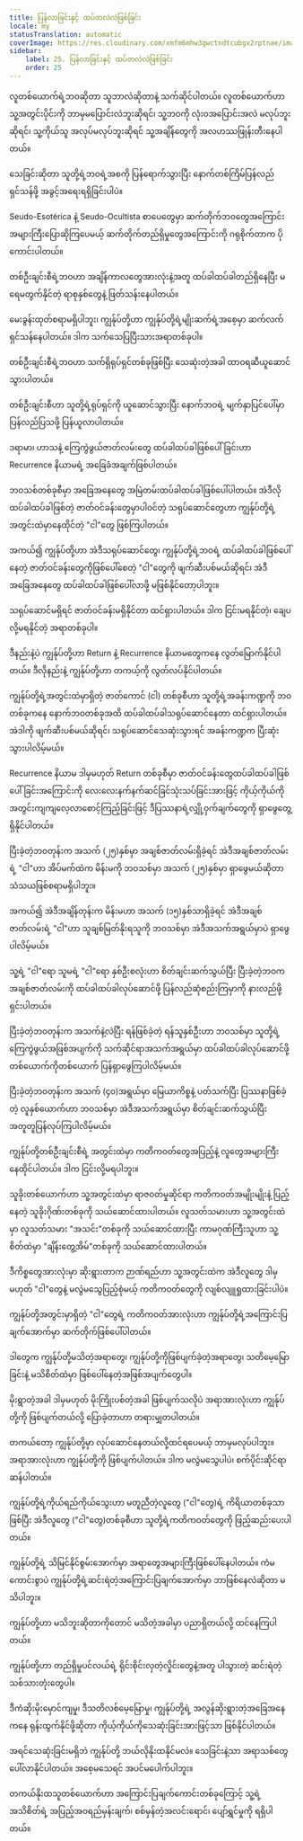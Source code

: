 ```yaml
---
title: ပြန်လာခြင်းနှင့် ထပ်တလဲလဲဖြစ်ခြင်း
locale: my
statusTranslation: automatic
coverImage: https://res.cloudinary.com/xmfm6mhw3gwctndtcubgx2rptnae/image/upload/v1740468922/small_cover_tratado_de_psicologia_revolucionaria_a4c0dca4e0.webp
sidebar:
    label: 25. ပြန်လာခြင်းနှင့် ထပ်တလဲလဲဖြစ်ခြင်း
    order: 25
---
```

လူတစ်ယောက်ရဲ့ဘဝဆိုတာ သူဘာလဲဆိုတာနဲ့ သက်ဆိုင်ပါတယ်။ လူတစ်ယောက်ဟာ သူ့အတွင်းပိုင်းကို ဘာမှမပြောင်းလဲဘူးဆိုရင်၊ သူ့ဘဝကို လုံးဝအပြောင်းအလဲ မလုပ်ဘူးဆိုရင်၊ သူ့ကိုယ်သူ အလုပ်မလုပ်ဘူးဆိုရင် သူ့အချိန်တွေကို အလဟဿဖြုန်းတီးနေပါတယ်။

သေခြင်းဆိုတာ သူတို့ရဲ့ဘဝရဲ့အစကို ပြန်ရောက်သွားပြီး နောက်တစ်ကြိမ်ပြန်လည်ရှင်သန်ဖို့ အခွင့်အရေးရရှိခြင်းပါပဲ။

Seudo-Esotérica နဲ့ Seudo-Ocultista စာပေတွေမှာ ဆက်တိုက်ဘဝတွေအကြောင်း အများကြီးပြောဆိုကြပေမယ့် ဆက်တိုက်တည်ရှိမှုတွေအကြောင်းကို ဂရုစိုက်တာက ပိုကောင်းပါတယ်။

တစ်ဦးချင်းစီရဲ့ဘဝဟာ အချိန်ကာလတွေအားလုံးနဲ့အတူ ထပ်ခါထပ်ခါတည်ရှိနေပြီး မရေမတွက်နိုင်တဲ့ ရာစုနှစ်တွေနဲ့ ဖြတ်သန်းနေပါတယ်။

မေးခွန်းထုတ်စရာမရှိပါဘူး၊ ကျွန်ုပ်တို့ဟာ ကျွန်ုပ်တို့ရဲ့မျိုးဆက်ရဲ့အစေ့မှာ ဆက်လက်ရှင်သန်နေပါတယ်။ ဒါက သက်သေပြပြီးသားအရာတစ်ခုပါ။

တစ်ဦးချင်းစီရဲ့ဘဝဟာ သက်ရှိရုပ်ရှင်တစ်ခုဖြစ်ပြီး သေဆုံးတဲ့အခါ ထာဝရဆီယူဆောင်သွားပါတယ်။

တစ်ဦးချင်းစီဟာ သူတို့ရဲ့ရုပ်ရှင်ကို ယူဆောင်သွားပြီး နောက်ဘဝရဲ့ မျက်နှာပြင်ပေါ်မှာ ပြန်လည်ပြသဖို့ ပြန်ယူလာပါတယ်။

ဒရာမာ၊ ဟာသနဲ့ ကြေကွဲဖွယ်ဇာတ်လမ်းတွေ ထပ်ခါထပ်ခါဖြစ်ပေါ်ခြင်းဟာ Recurrence နိယာမရဲ့ အခြေခံအချက်ဖြစ်ပါတယ်။

ဘဝသစ်တစ်ခုစီမှာ အခြေအနေတွေ အမြဲတမ်းထပ်ခါထပ်ခါဖြစ်ပေါ်ပါတယ်။ အဲဒီလို ထပ်ခါထပ်ခါဖြစ်တဲ့ ဇာတ်ဝင်ခန်းတွေမှာပါဝင်တဲ့ သရုပ်ဆောင်တွေဟာ ကျွန်ုပ်တို့ရဲ့အတွင်းထဲမှာနေထိုင်တဲ့ "ငါ"တွေ ဖြစ်ကြပါတယ်။

အကယ်၍ ကျွန်ုပ်တို့ဟာ အဲဒီသရုပ်ဆောင်တွေ၊ ကျွန်ုပ်တို့ရဲ့ဘဝရဲ့ ထပ်ခါထပ်ခါဖြစ်ပေါ်နေတဲ့ ဇာတ်ဝင်ခန်းတွေကိုဖြစ်ပေါ်စေတဲ့ "ငါ"တွေကို ဖျက်ဆီးပစ်မယ်ဆိုရင်၊ အဲဒီအခြေအနေတွေ ထပ်ခါထပ်ခါဖြစ်ပေါ်လာဖို့ မဖြစ်နိုင်တော့ပါဘူး။

သရုပ်ဆောင်မရှိရင် ဇာတ်ဝင်ခန်းမရှိနိုင်တာ ထင်ရှားပါတယ်။ ဒါက ငြင်းမရနိုင်တဲ့၊ ချေပလို့မရနိုင်တဲ့ အရာတစ်ခုပါ။

ဒီနည်းနဲ့ပဲ ကျွန်ုပ်တို့ဟာ Return နဲ့ Recurrence နိယာမတွေကနေ လွတ်မြောက်နိုင်ပါတယ်။ ဒီလိုနည်းနဲ့ ကျွန်ုပ်တို့ဟာ တကယ့်ကို လွတ်လပ်နိုင်ပါတယ်။

ကျွန်ုပ်တို့ရဲ့အတွင်းထဲမှာရှိတဲ့ ဇာတ်ကောင် (ငါ) တစ်ခုစီဟာ သူတို့ရဲ့အခန်းကဏ္ဍကို ဘဝတစ်ခုကနေ နောက်ဘဝတစ်ခုအထိ ထပ်ခါထပ်ခါသရုပ်ဆောင်နေတာ ထင်ရှားပါတယ်။ အဲဒါကို ဖျက်ဆီးပစ်မယ်ဆိုရင်၊ သရုပ်ဆောင်သေဆုံးသွားရင် အခန်းကဏ္ဍက ပြီးဆုံးသွားပါလိမ့်မယ်။

Recurrence နိယာမ ဒါမှမဟုတ် Return တစ်ခုစီမှာ ဇာတ်ဝင်ခန်းတွေထပ်ခါထပ်ခါဖြစ်ပေါ်ခြင်းအကြောင်းကို လေးလေးနက်နက်ဆင်ခြင်သုံးသပ်ခြင်းအားဖြင့် ကိုယ့်ကိုယ်ကို အတွင်းကျကျလေ့လာစောင့်ကြည့်ခြင်းဖြင့် ဒီပြဿနာရဲ့လျှို့ဝှက်ချက်တွေကို ရှာဖွေတွေ့ရှိနိုင်ပါတယ်။

ပြီးခဲ့တဲ့ဘဝတုန်းက အသက် (၂၅)နှစ်မှာ အချစ်ဇာတ်လမ်းရှိခဲ့ရင် အဲဒီအချစ်ဇာတ်လမ်းရဲ့ "ငါ"ဟာ အိပ်မက်ထဲက မိန်းမကို ဘဝသစ်မှာ အသက် (၂၅)နှစ်မှာ ရှာဖွေမယ်ဆိုတာ သံသယဖြစ်စရာမရှိပါဘူး။

အကယ်၍ အဲဒီအချိန်တုန်းက မိန်းမဟာ အသက် (၁၅)နှစ်သာရှိခဲ့ရင် အဲဒီအချစ်ဇာတ်လမ်းရဲ့ "ငါ"ဟာ သူချစ်မြတ်နိုးရသူကို ဘဝသစ်မှာ အဲဒီအသက်အရွယ်မှာပဲ ရှာဖွေပါလိမ့်မယ်။

သူ့ရဲ့ "ငါ"ရော သူမရဲ့ "ငါ"ရော နှစ်ဦးစလုံးဟာ စိတ်ချင်းဆက်သွယ်ပြီး ပြီးခဲ့တဲ့ဘဝက အချစ်ဇာတ်လမ်းကို ထပ်ခါထပ်ခါလုပ်ဆောင်ဖို့ ပြန်လည်ဆုံစည်းကြမှာကို နားလည်ဖို့ ရှင်းပါတယ်။

ပြီးခဲ့တဲ့ဘဝတုန်းက အသက်နဲ့လဲပြီး ရန်ဖြစ်ခဲ့တဲ့ ရန်သူနှစ်ဦးဟာ ဘဝသစ်မှာ သူတို့ရဲ့ ကြေကွဲဖွယ်အဖြစ်အပျက်ကို သက်ဆိုင်ရာအသက်အရွယ်မှာ ထပ်ခါထပ်ခါလုပ်ဆောင်ဖို့ တစ်ယောက်ကိုတစ်ယောက် ပြန်ရှာဖွေကြပါလိမ့်မယ်။

ပြီးခဲ့တဲ့ဘဝတုန်းက အသက် (၄၀)အရွယ်မှာ မြေယာကိစ္စနဲ့ ပတ်သက်ပြီး ပြဿနာဖြစ်ခဲ့တဲ့ လူနှစ်ယောက်ဟာ ဘဝသစ်မှာ အဲဒီအသက်အရွယ်မှာ စိတ်ချင်းဆက်သွယ်ပြီး အတူတူပြန်လုပ်ကြပါလိမ့်မယ်။

ကျွန်ုပ်တို့တစ်ဦးချင်းစီရဲ့ အတွင်းထဲမှာ ကတိကဝတ်တွေအပြည့်နဲ့ လူတွေအများကြီးနေထိုင်ပါတယ်။ ဒါက ငြင်းလို့မရပါဘူး။

သူခိုးတစ်ယောက်ဟာ သူ့အတွင်းထဲမှာ ရာဇဝတ်မှုဆိုင်ရာ ကတိကဝတ်အမျိုးမျိုးနဲ့ ပြည့်နေတဲ့ သူခိုးဂိုဏ်းတစ်ခုကို သယ်ဆောင်ထားပါတယ်။ လူသတ်သမားဟာ သူ့အတွင်းထဲမှာ လူသတ်သမား "အသင်း"တစ်ခုကို သယ်ဆောင်ထားပြီး ကာမဂုဏ်ကြီးသူဟာ သူ့စိတ်ထဲမှာ "ချိန်းတွေ့အိမ်"တစ်ခုကို သယ်ဆောင်ထားပါတယ်။

ဒီကိစ္စတွေအားလုံးမှာ ဆိုးရွားတာက ဉာဏ်ရည်ဟာ သူ့အတွင်းထဲက အဲဒီလူတွေ ဒါမှမဟုတ် "ငါ"တွေနဲ့ မလွဲမသွေပြည့်စုံမယ့် ကတိကဝတ်တွေကို လျစ်လျူရှုထားခြင်းပါပဲ။

ကျွန်ုပ်တို့အတွင်းမှာရှိတဲ့ "ငါ"တွေရဲ့ ကတိကဝတ်အားလုံးဟာ ကျွန်ုပ်တို့ရဲ့အကြောင်းပြချက်အောက်မှာ ဆက်တိုက်ဖြစ်ပေါ်ပါတယ်။

ဒါတွေက ကျွန်ုပ်တို့မသိတဲ့အရာတွေ၊ ကျွန်ုပ်တို့ကိုဖြစ်ပျက်ခဲ့တဲ့အရာတွေ၊ သတိမေ့မြောခြင်းနဲ့ မသိစိတ်ထဲမှာ ဖြစ်ပေါ်နေတဲ့အဖြစ်အပျက်တွေပါ။

မိုးရွာတဲ့အခါ ဒါမှမဟုတ် မိုးကြိုးပစ်တဲ့အခါ ဖြစ်ပျက်သလိုပဲ အရာအားလုံးဟာ ကျွန်ုပ်တို့ကို ဖြစ်ပျက်တယ်လို့ ပြောခဲ့တာဟာ တရားမျှတပါတယ်။

တကယ်တော့ ကျွန်ုပ်တို့မှာ လုပ်ဆောင်နေတယ်လို့ထင်ရပေမယ့် ဘာမှမလုပ်ပါဘူး။ အရာအားလုံးဟာ ကျွန်ုပ်တို့ကို ဖြစ်ပျက်ပါတယ်။ ဒါက မလွဲမသွေပါပဲ၊ စက်ပိုင်းဆိုင်ရာဆန်ပါတယ်။

ကျွန်ုပ်တို့ရဲ့ကိုယ်ရည်ကိုယ်သွေးဟာ မတူညီတဲ့လူတွေ ("ငါ"တွေ)ရဲ့ ကိရိယာတစ်ခုသာဖြစ်ပြီး အဲဒီလူတွေ ("ငါ"တွေ)တစ်ခုစီဟာ သူတို့ရဲ့ကတိကဝတ်တွေကို ဖြည့်ဆည်းပေးပါတယ်။

ကျွန်ုပ်တို့ရဲ့ သိမြင်နိုင်စွမ်းအောက်မှာ အရာတွေအများကြီးဖြစ်ပေါ်နေပါတယ်။ ကံမကောင်းစွာပဲ ကျွန်ုပ်တို့ရဲ့ဆင်းရဲတဲ့အကြောင်းပြချက်အောက်မှာ ဘာဖြစ်နေလဲဆိုတာ မသိပါဘူး။

ကျွန်ုပ်တို့ဟာ မသိဘူးဆိုတာကိုတောင် မသိတဲ့အခါမှာ ပညာရှိတယ်လို့ ထင်နေကြပါတယ်။

ကျွန်ုပ်တို့ဟာ တည်ရှိမှုပင်လယ်ရဲ့ ရိုင်းစိုင်းလှတဲ့လှိုင်းတွေနဲ့အတူ ပါသွားတဲ့ ဆင်းရဲတဲ့သစ်သားတုံးတွေပါ။

ဒီကံဆိုးမိုးမှောင်ကျမှု၊ ဒီသတိလစ်မေ့မြောမှု၊ ကျွန်ုပ်တို့ရဲ့ အလွန်ဆိုးရွားတဲ့အခြေအနေကနေ ရုန်းထွက်နိုင်ဖို့ဆိုတာ ကိုယ့်ကိုယ်ကိုသေဆုံးခြင်းအားဖြင့်သာ ဖြစ်နိုင်ပါတယ်။

အရင်သေဆုံးခြင်းမရှိဘဲ ကျွန်ုပ်တို့ ဘယ်လိုနိုးထနိုင်မလဲ။ သေခြင်းနဲ့သာ အရာသစ်တွေပေါ်လာနိုင်ပါတယ်။ အစေ့မသေရင် အပင်မပေါက်ပါဘူး။

တကယ်နိုးထသူတစ်ယောက်ဟာ အကြောင်းပြချက်ကောင်းတစ်ခုကြောင့် သူ့ရဲ့အသိစိတ်ရဲ့ အပြည့်အဝရည်မှန်းချက်၊ စစ်မှန်တဲ့အလင်းရောင်၊ ပျော်ရွှင်မှုကို ရရှိပါတယ်။

